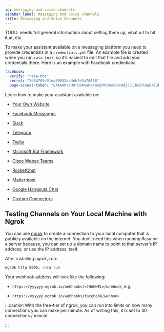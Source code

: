 ```yaml
---
id: messaging-and-voice-channels
sidebar_label: Messaging and Voice Channels
title: Messaging and Voice Channels
---
```


TODO: needs full general information about setting them up, what url to hit it at, etc.

To make your assistant available on a messaging platform you need to provide credentials
in a `credentials.yml` file.
An example file is created when you run `rasa init`, so it’s easiest to edit that file
and add your credentials there. Here is an example with Facebook credentials:

```yaml
facebook:
  verify: "rasa-bot"
  secret: "3e34709d01ea89032asdebfe5a74518"
  page-access-token: "EAAbHPa7H9rEBAAuFk4Q3gPKbDedQnx4djJJ1JmQ7CAqO4iJKrQcNT0wtD"
```

Learn how to make your assistant available on:

* [Your Own Website](./connectors/your-own-website)

* [Facebook Messenger](./connectors/facebook-messenger)

* [Slack](./connectors/slack)

* [Telegram](./connectors/telegram)

* [Twilio](./connectors/twilio)

* [Microsoft Bot Framework](./connectors/microsoft-bot-framework)

* [Cisco Webex Teams](./connectors/cisco-webex-teams)

* [RocketChat](./connectors/rocketchat)

* [Mattermost](./connectors/mattermost)

* [Google Hangouts Chat](./connectors/hangouts)

* [Custom Connectors](./connectors/custom-connectors)


<a aria-hidden="true" tabIndex="-1" className="anchor enhancedAnchor" id="using-ngrok"></a>

## Testing Channels on Your Local Machine with Ngrok

You can use [ngrok](https://ngrok.com/) to create a connection to your local
computer that is publicly available on the internet.
You don’t need this when running Rasa on a server because, you can set up a domain
name to point to that server’s IP address, or use the IP address itself.

After installing ngrok, run:

```bash
ngrok http 5005; rasa run
```

Your webhook address will look like the following:

* `https://yyyyyy.ngrok.io/webhooks/<CHANNEL>/webhook`, e.g.

* `https://yyyyyy.ngrok.io/webhooks/facebook/webhook`

:::caution
With the free-tier of ngrok, you can run into limits on how many connections you can make per minute.
As of writing this, it is set to 40 connections / minute.

:::

